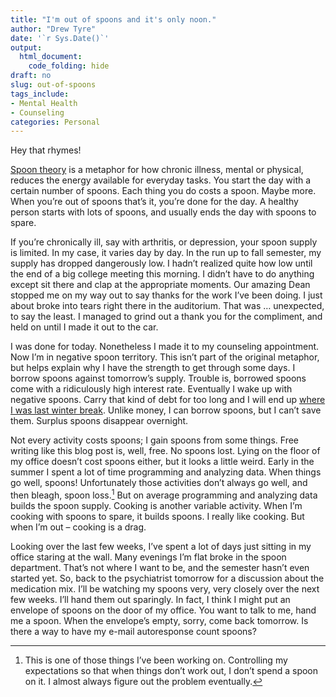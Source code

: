 ```yaml
---
title: "I'm out of spoons and it's only noon."
author: "Drew Tyre"
date: '`r Sys.Date()`'
output: 
  html_document:
    code_folding: hide
draft: no
slug: out-of-spoons
tags_include:
- Mental Health
- Counseling
categories: Personal
---
```


Hey that rhymes!

[Spoon theory](https://butyoudontlooksick.com/articles/written-by-christine/the-spoon-theory/)
is a metaphor for how chronic illness, mental or physical, reduces the energy
available for everyday tasks. You start the day with a certain number of spoons. 
Each thing you do costs a spoon. Maybe more. When you're out of spoons that's it,
you're done for the day. A healthy person starts with lots of spoons, and usually
ends the day with spoons to spare. 

If you're chronically ill, say with arthritis, or depression, your spoon supply
is limited. In my case, it varies day by day. In the run up to fall semester,
my supply has dropped dangerously low. I hadn't realized quite how low until
the end of a big college meeting this morning. I didn't have to do anything
except sit there and clap at the appropriate moments. Our amazing Dean stopped me on my way 
out to say thanks for the work I've been doing. I just about broke into tears 
right there in the auditorium. That was ... unexpected, to say the least. I
managed to grind out a thank you for the compliment, and held on until I made it
out to the car. 

I was done for today. Nonetheless I made it to my counseling appointment. Now I'm
in negative spoon territory. This isn't part of the original metaphor, but helps
explain why I have the strength to get through some days. I borrow spoons against
tomorrow's supply. Trouble is, borrowed spoons come with a ridiculously high interest 
rate. Eventually I wake up with negative spoons. Carry that kind of debt for too 
long and I will end up [where I was last winter break](/post/mental-health-redux). 
Unlike money, I can borrow spoons, but I can't save them. Surplus 
spoons disappear overnight.

Not every activity costs spoons; I gain spoons from some things. Free writing 
like this blog post is, well, free. No spoons lost. Lying on the floor of my
office doesn't cost spoons either, but it looks a little weird. Early in the summer
I spent a lot of time programming and analyzing data. When things go well, spoons! 
Unfortunately those activities don't always go well, and then bleagh, spoon loss.[^1] 
But on average programming and analyzing data builds the spoon supply. Cooking
is another variable activity. When I'm cooking with spoons to spare, it
builds spoons. I really like cooking. But when I'm out -- cooking is a drag.

Looking over the last few weeks, I've spent a lot of days just sitting in my office
staring at the wall. Many evenings I'm flat broke in the spoon department. That's
not where I want to be, and the semester hasn't even started yet. So, back to the
psychiatrist tomorrow for a discussion about the medication mix. I'll be watching
my spoons very, very closely over the next few weeks. I'll hand them out sparingly.
In fact, I think I might put an envelope of spoons on the door of my office.
You want to talk to me, hand me a spoon. When the envelope's empty, sorry, come 
back tomorrow. Is there a way to have my e-mail autoresponse count spoons?


[^1]: This is one of those things I've been working on. Controlling my expectations
so that when things don't work out, I don't spend a spoon on it. I almost always 
figure out the problem eventually. 
